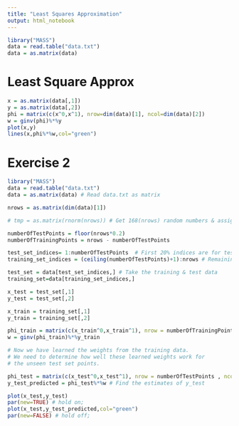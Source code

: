 ```yaml
---
title: "Least Squares Approximation"
output: html_notebook
---
```




```r
library("MASS")
data = read.table("data.txt")
data = as.matrix(data)
```

# Least Square Approx
```r
x = as.matrix(data[,1])
y = as.matrix(data[,2])
phi = matrix(c(x^0,x^1), nrow=dim(data)[1], ncol=dim(data)[2])
w = ginv(phi)%*%y
plot(x,y)
lines(x,phi%*%w,col="green")
```

# Exercise 2
```r
library("MASS")
data = read.table("data.txt")
data = as.matrix(data) # Read data.txt as matrix

nrows = as.matrix(dim(data)[1]) 

# tmp = as.matrix(rnorm(nrows)) # Get 168(nrows) random numbers & assign it to tmp

numberOfTestPoints = floor(nrows*0.2)
numberOfTrainingPoints = nrows - numberOfTestPoints

test_set_indices= 1:numberOfTestPoints  # First 20% indices are for testing
training_set_indices = (ceiling(numberOfTestPoints)+1):nrows # Remaining 80% indices are for training

test_set = data[test_set_indices,] # Take the training & test data
training_set=data[training_set_indices,]

x_test = test_set[,1]
y_test = test_set[,2]

x_train = training_set[,1]
y_train = training_set[,2]

phi_train = matrix(c(x_train^0,x_train^1), nrow = numberOfTrainingPoints , ncol = 2) # Do the regression
w = ginv(phi_train)%*%y_train

# Now we have learned the weights from the training data.
# We need to determine how well these learned weights work for
# the unseen test set points.

phi_test = matrix(c(x_test^0,x_test^1), nrow = numberOfTestPoints , ncol = 2) 
y_test_predicted = phi_test%*%w # Find the estimates of y_test

plot(x_test,y_test)
par(new=TRUE) # hold on;
plot(x_test,y_test_predicted,col="green")
par(new=FALSE) # hold off;
```
